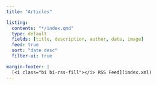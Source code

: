```yaml
---
title: "Articles"

listing:
  contents: "*/index.qmd"
  type: default
  fields: [title, description, author, date, image]
  feed: true
  sort: "date desc"
  filter-ui: true

margin-footer: |
  [<i class="bi bi-rss-fill"></i> RSS Feed](index.xml)
---
```


